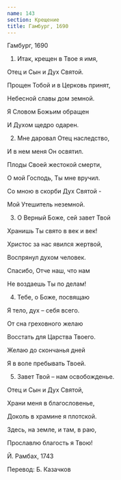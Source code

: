 ```yaml
---
name: 143
section: Крещение
title: Гамбург, 1690
---
```

Гамбург, 1690


1. Итак, крещен в Твое я имя,

Отец и Сын и Дух Святой.

Прощен Тобой и в Церковь принят,

Небесной славы дом земной.

Я Словом Божьим обращен

И Духом щедро одарен.


2. Мне даровал Отец наследство,

И в нем меня Он освятил.

Плоды Своей жестокой смерти,

О мой Господь, Ты мне вручил.

Со мною в скорби Дух Святой -

Мой Утешитель неземной.


3. О Верный Боже, сей завет Твой

Хранишь Ты свято в век и век!

Христос за нас явился жертвой,

Воспрянул духом человек.

Спасибо, Отче наш, что нам

Не воздаешь Ты по делам!


4. Тебе, о Боже, посвящаю

Я тело, дух – себя всего.

От сна греховного желаю

Восстать для Царства Твоего.

Желаю до скончанья дней

Я в воле пребывать Твоей.


5. Завет Твой – нам освобожденье.

Отец и Сын и Дух Святой,

Храни меня в благословенье,

Доколь в храмине я плотской.

Здесь, на земле, и там, в раю,

Прославлю благость я Твою!


Й. Рамбах, 1743

Перевод: Б. Казачков 